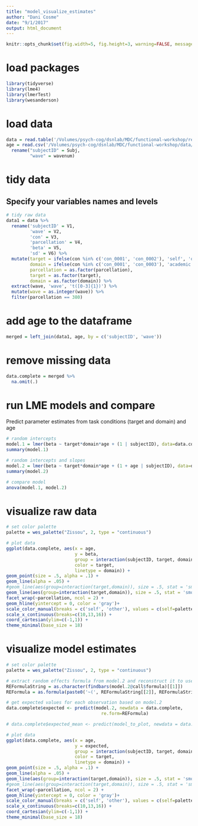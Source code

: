 ```yaml
---
title: "model_visualize_estimates"
author: "Dani Cosme"
date: "9/1/2017"
output: html_document
---
```


```r
knitr::opts_chunk$set(fig.width=5, fig.height=3, warning=FALSE, message=FALSE)
```

# load packages
```r
library(tidyverse)
library(lme4)
library(lmerTest)
library(wesanderson)
```

# load data
```r
data = read.table('/Volumes/psych-cog/dsnlab/MDC/functional-workshop/results/ROI_analysis/parameterEstimates.txt', sep = "", fill = TRUE, stringsAsFactors=FALSE)
age = read.csv('/Volumes/psych-cog/dsnlab/MDC/functional-workshop/data/covariates/age.csv') %>%
  rename("subjectID" = Subj,
         "wave" = wavenum)
```

# tidy data
## Specify your variables names and levels
```r
# tidy raw data
data1 = data %>% 
  rename('subjectID' = V1,
         'wave' = V2,
         'con' = V3,
         'parcellation' = V4,
         'beta' = V5,
         'sd' = V6) %>%
  mutate(target = ifelse(con %in% c('con_0001', 'con_0002'), 'self', 'other'), 
         domain = ifelse(con %in% c('con_0001', 'con_0003'), 'academic', 'social'), 
         parcellation = as.factor(parcellation),
         target = as.factor(target),
         domain = as.factor(domain)) %>%
  extract(wave, 'wave', 't([0-3]{1})') %>%
  mutate(wave = as.integer(wave)) %>%
  filter(parcellation == 380)
```

# add age to the dataframe
```r
merged = left_join(data1, age, by = c('subjectID', 'wave'))
```

# remove missing data
```r
data.complete = merged %>%
  na.omit(.)
```

# run LME models and compare
Predict parameter estimates from task conditions (target and domain) and age
```r
# random intercepts
model.1 = lmer(beta ~ target*domain*age + (1 | subjectID), data=data.complete)
summary(model.1)

# random intercepts and slopes 
model.2 = lmer(beta ~ target*domain*age + (1 + age | subjectID), data=data.complete)
summary(model.2)

# compare model
anova(model.1, model.2)
```

# visualize raw data
```r
# set color palette
palette = wes_palette("Zissou", 2, type = "continuous")

# plot data
ggplot(data.complete, aes(x = age, 
                          y = beta, 
                          group = interaction(subjectID, target, domain), 
                          color = target, 
                          linetype = domain)) +
geom_point(size = .5, alpha = .1) + 
geom_line(alpha = .05) + 
#geom_line(aes(group=interaction(target,domain)), size = .5, stat = 'smooth', method = 'lm', formula = y ~ poly(x,2)) + 
geom_line(aes(group=interaction(target,domain)), size = .5, stat = 'smooth', method = 'loess') + 
facet_wrap(~parcellation, ncol = 2) +
geom_hline(yintercept = 0, color = 'gray')+
scale_color_manual(breaks = c('self', 'other'), values = c(self=palette[2], other=palette[1]))+
scale_x_continuous(breaks=c(10,13,16)) +
coord_cartesian(ylim=c(-1,1)) +
theme_minimal(base_size = 18)
```

# visualize model estimates
```r
# set color palette
palette = wes_palette("Zissou", 2, type = "continuous")

# extract random effects formula from model.2 and reconstruct it to use with the `predict` function
REFormulaString = as.character(findbars(model.2@call$formula)[[1]])
REFormula = as.formula(paste0('~(', REFormulaString[[2]], REFormulaString[[1]], REFormulaString[[3]], ')'))

# get expected values for each observation based on model.2
data.complete$expected <- predict(model.2, newdata = data.complete,
                                    re.form=REFormula)

# data.complete$expected_mean <- predict(model_to_plot, newdata = data.complete, re.form=NA)

# plot data
ggplot(data.complete, aes(x = age, 
                          y = expected, 
                          group = interaction(subjectID, target, domain), 
                          color = target, 
                          linetype = domain)) +
geom_point(size = .5, alpha = .1) + 
geom_line(alpha = .05) + 
geom_line(aes(group=interaction(target,domain)), size = .5, stat = 'smooth', method = 'lm', formula = y ~ poly(x,2)) + 
#geom_line(aes(group=interaction(target,domain)), size = .5, stat = 'smooth', method = 'loess') + 
facet_wrap(~parcellation, ncol = 2) +
geom_hline(yintercept = 0, color = 'gray')+
scale_color_manual(breaks = c('self', 'other'), values = c(self=palette[2], other=palette[1]))+
scale_x_continuous(breaks=c(10,13,16)) +
coord_cartesian(ylim=c(-1,1)) +
theme_minimal(base_size = 18)
```
